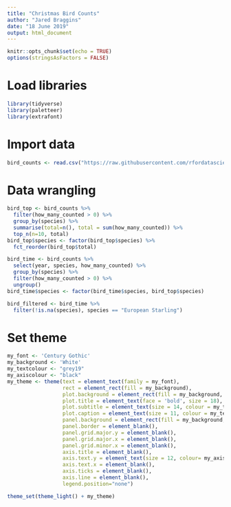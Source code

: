 ```yaml
---
title: "Christmas Bird Counts"
author: "Jared Braggins"
date: "18 June 2019"
output: html_document
---
```


```r
knitr::opts_chunk$set(echo = TRUE)
options(stringsAsFactors = FALSE)
```

# Load libraries

```r
library(tidyverse)
library(paletteer)
library(extrafont)
```

# Import data

``` r
bird_counts <- read.csv("https://raw.githubusercontent.com/rfordatascience/tidytuesday/master/data/2019/2019-06-18/bird_counts.csv")
```


# Data wrangling
```r
bird_top <- bird_counts %>% 
  filter(how_many_counted > 0) %>%
  group_by(species) %>% 
  summarise(total=n(), total = sum(how_many_counted)) %>%
  top_n(n=10, total)
bird_top$species <- factor(bird_top$species) %>%
  fct_reorder(bird_top$total)

bird_time <- bird_counts %>% 
  select(year, species, how_many_counted) %>% 
  group_by(species) %>% 
  filter(how_many_counted > 0) %>% 
  ungroup()
bird_time$species <- factor(bird_time$species, bird_top$species)

bird_filtered <- bird_time %>% 
  filter(!is.na(species), species == "European Starling")
```

# Set theme
```r
my_font <- 'Century Gothic'
my_background <- 'White'
my_textcolour <- "grey19"
my_axiscolour <- "black" 
my_theme <- theme(text = element_text(family = my_font),
                  rect = element_rect(fill = my_background),
                  plot.background = element_rect(fill = my_background, color = NA),
                  plot.title = element_text(face = 'bold', size = 18),
                  plot.subtitle = element_text(size = 14, colour = my_textcolour),
                  plot.caption = element_text(size = 11, colour = my_textcolour),
                  panel.background = element_rect(fill = my_background, color = NA),
                  panel.border = element_blank(),
                  panel.grid.major.y = element_blank(),
                  panel.grid.major.x = element_blank(),
                  panel.grid.minor.x = element_blank(),
                  axis.title = element_blank(),
                  axis.text.y = element_text(size = 12, colour= my_axiscolour),
                  axis.text.x = element_blank(),
                  axis.ticks = element_blank(),
                  axis.line = element_blank(),
                  legend.position="none")

theme_set(theme_light() + my_theme)
```


